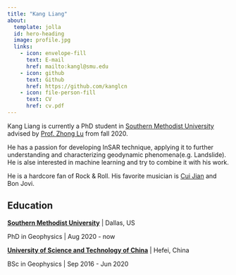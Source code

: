 ```yaml
---
title: "Kang Liang"
about:
  template: jolla
  id: hero-heading
  image: profile.jpg
  links:
    - icon: envelope-fill
      text: E-mail
      href: mailto:kangl@smu.edu
    - icon: github
      text: Github
      href: https://github.com/kanglcn
    - icon: file-person-fill
      text: CV
      href: cv.pdf
---
```


::: {#hero-heading}
Kang Liang is currently a PhD student in [Southern Methodist University][smu] advised by [Prof. Zhong Lu][zhonglu] from fall 2020.

He has a passion for developing InSAR technique, applying it to further understanding and characterizing geodynamic phenomena(e.g. Landslide). He is alse interested in machine learning and try to combine it with his work.

He is a hardcore fan of Rock & Roll. His favorite musician is [Cui Jian][cuijian] and Bon Jovi.

[smu]:<https://www.smu.edu/>
[zhonglu]:<https://www.smu.edu/Dedman/Academics/Departments/Earth-Sciences/People/Faculty/Lu>
[cuijian]:<http://www.cuijian.com/>
:::

## Education

[**Southern Methodist University**](https://www.smu.edu/) | Dallas, US

PhD in Geophysics | Aug 2020 - now

[**University of Science and Technology of China**](https://ustc.edu.cn) | Hefei, China

BSc in Geophysics | Sep 2016 - Jun 2020
